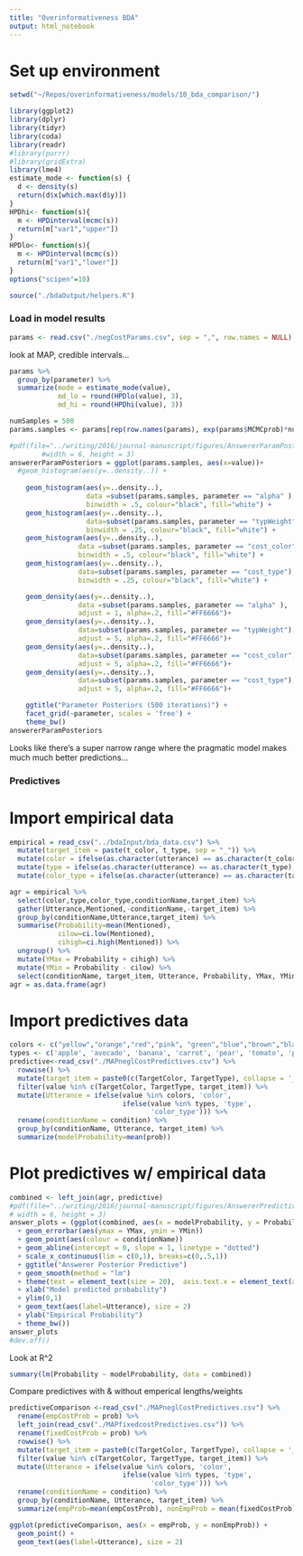 ```yaml
---
title: "Overinformativeness BDA"
output: html_notebook
---
```


# Set up environment

```r
setwd("~/Repos/overinformativeness/models/10_bda_comparison/")

library(ggplot2)
library(dplyr)
library(tidyr)
library(coda)
library(readr)
#library(purrr)
#library(gridExtra)
library(lme4)
estimate_mode <- function(s) {
  d <- density(s)
  return(d$x[which.max(d$y)])
}
HPDhi<- function(s){
  m <- HPDinterval(mcmc(s))
  return(m["var1","upper"])
}
HPDlo<- function(s){
  m <- HPDinterval(mcmc(s))
  return(m["var1","lower"])
}
options("scipen"=10) 

source("./bdaOutput/helpers.R")
```


### Load in model results

```r
params <- read.csv("./negCostParams.csv", sep = ",", row.names = NULL)
```

look at MAP, credible intervals...

```r
params %>% 
  group_by(parameter) %>%
  summarize(mode = estimate_mode(value),
            md_lo = round(HPDlo(value), 3),
            md_hi = round(HPDhi(value), 3))
```

```r
numSamples = 500
params.samples <- params[rep(row.names(params), exp(params$MCMCprob)*numSamples), 1:2]

#pdf(file="../writing/2016/journal-manuscript/figures/AnswererParamPosteriors.pdf",
        #width = 6, height = 3)
answererParamPosteriors = ggplot(params.samples, aes(x=value))+
  #geom_histogram(aes(y=..density..)) +
  
    geom_histogram(aes(y=..density..),
                   data =subset(params.samples, parameter == "alpha" ),
                   binwidth = .5, colour="black", fill="white") +
    geom_histogram(aes(y=..density..),
                   data=subset(params.samples, parameter == "typWeight"),
                   binwidth = .25, colour="black", fill="white") +
    geom_histogram(aes(y=..density..),
                 data =subset(params.samples, parameter == "cost_color" ),
                 binwidth = .5, colour="black", fill="white") +
    geom_histogram(aes(y=..density..),
                 data=subset(params.samples, parameter == "cost_type"),
                 binwidth = .25, colour="black", fill="white") +

    geom_density(aes(y=..density..),
                 data =subset(params.samples, parameter == "alpha" ),
                 adjust = 1, alpha=.2, fill="#FF6666")+
    geom_density(aes(y=..density..),
                 data=subset(params.samples, parameter == "typWeight"),
                 adjust = 5, alpha=.2, fill="#FF6666")+
    geom_density(aes(y=..density..),
                 data=subset(params.samples, parameter == "cost_color"),
                 adjust = 5, alpha=.2, fill="#FF6666")+
    geom_density(aes(y=..density..),
                 data=subset(params.samples, parameter == "cost_type"),
                 adjust = 5, alpha=.2, fill="#FF6666")+

    ggtitle("Parameter Posteriors (500 iterations)") +
    facet_grid(~parameter, scales = 'free') +
    theme_bw()
answererParamPosteriors
```

Looks like there's a super narrow range where the pragmatic model makes much much better predictions... 

### Predictives

# Import empirical data

```r
empirical = read_csv("../bdaInput/bda_data.csv") %>%
  mutate(target_item = paste(t_color, t_type, sep = "_")) %>%
  mutate(color = ifelse(as.character(utterance) == as.character(t_color),1,0)) %>%
  mutate(type = ifelse(as.character(utterance) == as.character(t_type),1,0)) %>%
  mutate(color_type = ifelse(as.character(utterance) == as.character(target_item),1,0))

agr = empirical %>%
  select(color,type,color_type,conditionName,target_item) %>%
  gather(Utterance,Mentioned,-conditionName,-target_item) %>%
  group_by(conditionName,Utterance,target_item) %>%
  summarise(Probability=mean(Mentioned),
            cilow=ci.low(Mentioned),
            cihigh=ci.high(Mentioned)) %>%
  ungroup() %>%
  mutate(YMax = Probability + cihigh) %>%
  mutate(YMin = Probability - cilow) %>%
  select(conditionName, target_item, Utterance, Probability, YMax, YMin)
agr = as.data.frame(agr)
```

# Import predictives data

```r
colors <- c("yellow","orange","red","pink", "green","blue","brown","black")
types <- c('apple', 'avocado', 'banana', 'carrot', 'pear', 'tomato', 'pepper')
predictive<-read_csv("./MAPneglCostPredictives.csv") %>%
  rowwise() %>%
  mutate(target_item = paste0(c(TargetColor, TargetType), collapse = '_')) %>%
  filter(value %in% c(TargetColor, TargetType, target_item)) %>%
  mutate(Utterance = ifelse(value %in% colors, 'color', 
                            ifelse(value %in% types, 'type',
                                   'color_type'))) %>%
  rename(conditionName = condition) %>%
  group_by(conditionName, Utterance, target_item) %>%
  summarize(modelProbability=mean(prob)) 
```

# Plot predictives w/ empirical data

```r
combined <- left_join(agr, predictive)
#pdf(file="../writing/2016/journal-manuscript/figures/AnswererPredictive.pdf",
# width = 6, height = 3)
answer_plots = (ggplot(combined, aes(x = modelProbability, y = Probability))
  + geom_errorbar(aes(ymax = YMax, ymin = YMin)) 
  + geom_point(aes(colour = conditionName))
  + geom_abline(intercept = 0, slope = 1, linetype = "dotted")
  + scale_x_continuous(lim = c(0,1), breaks=c(0,.5,1))
  + ggtitle("Answerer Posterior Predictive")
  + geom_smooth(method = "lm")
  + theme(text = element_text(size = 20),  axis.text.x = element_text(angle=90, vjust=1))
  + xlab("Model predicted probability")
  + ylim(0,1)
  + geom_text(aes(label=Utterance), size = 2)
  + ylab("Empirical Probability")
  + theme_bw())
answer_plots
#dev.off()
```

Look at R^2

```r
summary(lm(Probability ~ modelProbability, data = combined))
```


Compare predictives with & without emperical lengths/weights

```r
predictiveComparison <-read_csv("./MAPneglCostPredictives.csv") %>%
  rename(empCostProb = prob) %>%
  left_join(read_csv("./MAPfixedcostPredictives.csv")) %>%
  rename(fixedCostProb = prob) %>%
  rowwise() %>%
  mutate(target_item = paste0(c(TargetColor, TargetType), collapse = '_')) %>%
  filter(value %in% c(TargetColor, TargetType, target_item)) %>%
  mutate(Utterance = ifelse(value %in% colors, 'color', 
                            ifelse(value %in% types, 'type',
                                   'color_type'))) %>%
  rename(conditionName = condition) %>%
  group_by(conditionName, Utterance, target_item) %>%
  summarize(empProb=mean(empCostProb), nonEmpProb = mean(fixedCostProb)) 

ggplot(predictiveComparison, aes(x = empProb, y = nonEmpProb)) +
  geom_point() +
  geom_text(aes(label=Utterance), size = 2)
```